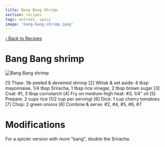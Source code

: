 ```yaml
---
title: Bang Bang Shrimp
section: recipes
tags: entrees, spicy
image: 'bang-bang-shrimp.jpeg'
---
```



[‹ Back to Recipes](/recipes)

# Bang Bang shrimp

![Bang Bang shrimp](../../images/food/bang-bang-shrimp.jpeg)

<Recipe>
[1] Thaw: 1lb peeled & deveined shrimp
[2] Whisk & set aside: 
  4 tbsp mayonnaise,
  1/4 tbsp Sriracha,
  1 tbsp rice vinegar,
  2 tbsp brown sugar
[3] Coat: #1, 3 tbsp cornstarch
[4] Fry on medium-high heat: #3, 1/4" oil
[5] Prepare: 2 cups rice (1/2 cup per serving)
[6] Dice: 1 cup cherry tomatoes
[7] Chop: 2 green onions
[6] Combine & serve: #2, #4, #5, #6, #7
</Recipe>

# Modifications
For a spicier version with more "bang", double the Sriracha.
